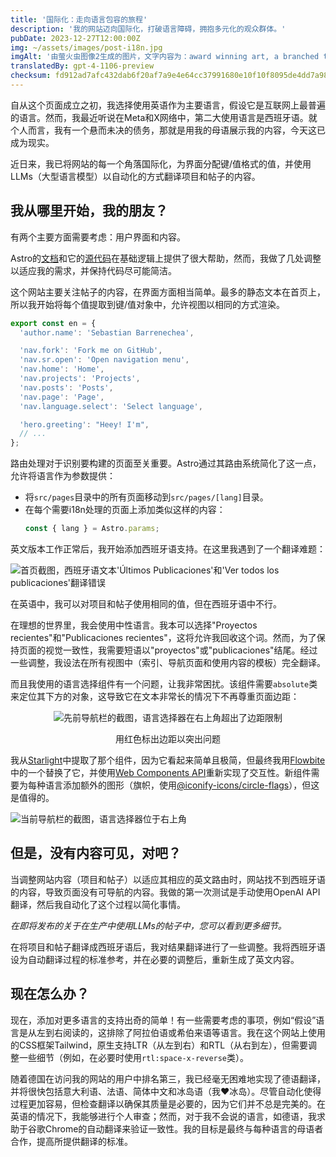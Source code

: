 ```yaml
---
title: '国际化：走向语言包容的旅程'
description: '我的网站迈向国际化，打破语言障碍，拥抱多元化的观众群体。'
pubDate: 2023-12-27T12:00:00Z
img: ~/assets/images/post-i18n.jpg
imgAlt: '由萤火虫图像2生成的图片，文字内容为：award winning art, a branched tree made of light rays and energy, dramatic, impactful, colorful, high definition, 4k uhd'
translatedBy: gpt-4-1106-preview
checksum: fd912ad7afc432dab6f20af7a9e4e64cc37991680e10f10f8095de4dd7a98dbb
---
```



自从这个页面成立之初，我选择使用英语作为主要语言，假设它是互联网上最普遍的语言。然而，我最近听说在Meta和X网络中，第二大使用语言是西班牙语。就个人而言，我有一个悬而未决的债务，那就是用我的母语展示我的内容，今天这已成为现实。

近日来，我已将网站的每一个角落国际化，为界面分配键/值格式的值，并使用LLMs（大型语言模型）以自动化的方式翻译项目和帖子的内容。

## 我从哪里开始，我的朋友？

有两个主要方面需要考虑：用户界面和内容。

Astro的[文档](https://docs.astro.build/zh-cn/recipes/i18n/)和它的[源代码](https://github.com/withastro/docs/tree/main/src/i18n)在基础逻辑上提供了很大帮助，然而，我做了几处调整以适应我的需求，并保持代码尽可能简洁。

这个网站主要关注帖子的内容，在界面方面相当简单。最多的静态文本在首页上，所以我开始将每个值提取到键/值对象中，允许视图以相同的方式渲染。

```typescript
export const en = {
  'author.name': 'Sebastian Barrenechea',

  'nav.fork': 'Fork me on GitHub',
  'nav.sr.open': 'Open navigation menu',
  'nav.home': 'Home',
  'nav.projects': 'Projects',
  'nav.posts': 'Posts',
  'nav.page': 'Page',
  'nav.language.select': 'Select language',

  'hero.greeting': "Heey! I'm",
  // ...
};
```

路由处理对于识别要构建的页面至关重要。Astro通过其路由系统简化了这一点，允许将语言作为参数提供：

- 将`src/pages`目录中的所有页面移动到`src/pages/[lang]`目录。
- 在每个需要i18n处理的页面上添加类似这样的内容：
  ```typescript
  const { lang } = Astro.params;
  ```

英文版本工作正常后，我开始添加西班牙语支持。在这里我遇到了一个翻译难题：

<Image
  src={WrongEsTranslation}
  alt="首页截图，西班牙语文本'Últimos Publicaciones'和'Ver todos los publicaciones'翻译错误"
  format="webp"
/>

在英语中，我可以对项目和帖子使用相同的值，但在西班牙语中不行。

在理想的世界里，我会使用中性语言。我本可以选择"Proyectos recientes"和"Publicaciones recientes"，这将允许我回收这个词。然而，为了保持页面的视觉一致性，我需要短语以"proyectos"或"publicaciones"结尾。经过一些调整，我设法在所有视图中（索引、导航页面和使用内容的模板）完全翻译。

而且我使用的语言选择组件有一个问题，让我非常困扰。该组件需要`absolute`类来定位其下方的对象，这导致它在文本非常长的情况下不再尊重页面边距：

<div align="center">
  <Image src={OldNavbar} alt="先前导航栏的截图，语言选择器在右上角超出了边距限制" format="webp" />
  <p class="italic">用红色标出边距以突出问题</p>
</div>

我从[Starlight](https://starlight.astro.build/zh-cn/)中提取了那个组件，因为它看起来简单且极简，但最终我用[Flowbite](https://flowbite.com/docs/components/navbar/#language-dropdown)中的一个替换了它，并使用[Web Components API](https://web.dev/articles/custom-elements-v1)重新实现了交互性。新组件需要为每种语言添加额外的图形（旗帜，使用[@iconify-icons/circle-flags](https://icon-sets.iconify.design/circle-flags/)），但这是值得的。

<Image src={NewNavbar} alt="当前导航栏的截图，语言选择器位于右上角" format="webp" />

## 但是，没有内容可见，对吧？

当调整网站内容（项目和帖子）以适应其相应的英文路由时，网站找不到西班牙语的内容，导致页面没有可导航的内容。我做的第一次测试是手动使用OpenAI API翻译，然后我自动化了这个过程以简化事情。

_在即将发布的关于在生产中使用LLMs的帖子中，您可以看到更多细节。_

在将项目和帖子翻译成西班牙语后，我对结果翻译进行了一些调整。我将西班牙语设为自动翻译过程的标准参考，并在必要的调整后，重新生成了英文内容。

## 现在怎么办？

现在，添加对更多语言的支持出奇的简单！有一些需要考虑的事项，例如“假设”语言是从左到右阅读的，这排除了阿拉伯语或希伯来语等语言。我在这个网站上使用的CSS框架Tailwind，原生支持LTR（从左到右）和RTL（从右到左），但需要调整一些细节（例如，在必要时使用`rtl:space-x-reverse`类）。

随着德国在访问我的网站的用户中排名第三，我已经毫无困难地实现了德语翻译，并将很快包括意大利语、法语、简体中文和冰岛语（我♥️冰岛）。尽管自动化使得过程更加容易，但检查翻译以确保其质量是必要的，因为它们并不总是完美的。在英语的情况下，我能够进行个人审查；然而，对于我不会说的语言，如德语，我求助于谷歌Chrome的自动翻译来验证一致性。我的目标是最终与每种语言的母语者合作，提高所提供翻译的标准。
